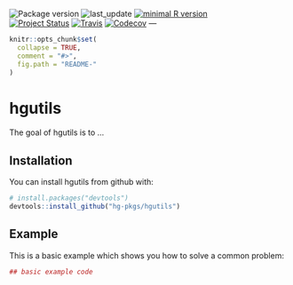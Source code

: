 <!-- START_HGUTILS -->
![Package version](https://img.shields.io/badge/version-v0.0.9007-lightgrey.svg)
![last_update](https://img.shields.io/badge/last%20update-2018--07--05-orange.svg)
[![minimal R version](https://img.shields.io/badge/R-3.1+-blue.svg)](https://cran.r-project.org/)  
[![Project Status](http://www.repostatus.org/badges/latest/wip.svg)](http://www.repostatus.org/#wip)
[![Travis](https://travis-ci.org/hvdboorn/hgutils.svg)](https://travis-ci.org/hvdboorn/hgutils)
[![Codecov](https://img.shields.io/codecov/c/github/hvdboorn/hgutils.svg)](https://codecov.io/gh/hvdboorn/hgutils)
---
<!-- END_HGUTILS -->
<!-- README.md is generated from README.Rmd. Please edit that file -->

```r
knitr::opts_chunk$set(
  collapse = TRUE,
  comment = "#>",
  fig.path = "README-"
)
```

# hgutils

The goal of hgutils is to ...

## Installation

You can install hgutils from github with:

```r
# install.packages("devtools")
devtools::install_github("hg-pkgs/hgutils")
```

## Example

This is a basic example which shows you how to solve a common problem:

```r
## basic example code
```
